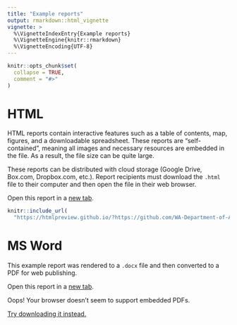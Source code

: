 ```yaml
---
title: "Example reports"
output: rmarkdown::html_vignette
vignette: >
  %\VignetteIndexEntry{Example reports}
  %\VignetteEngine{knitr::rmarkdown}
  %\VignetteEncoding{UTF-8}
---
```


```r
knitr::opts_chunk$set(
  collapse = TRUE,
  comment = "#>"
)
```

# HTML

HTML reports contain interactive features such as a table of contents, map,
figures, and a downloadable spreadsheet. These reports are "self-contained",
meaning all images and necessary resources are embedded in the file. As a
result, the file size can be quite large.

These reports can be distributed with cloud storage (Google Drive, Box.com,
Dropbox.com, etc.). Report recipients must download the `.html` file to their
computer and then open the file in their web browser.

Open this report in a [new
tab](https://htmlpreview.github.io/?https://github.com/WA-Department-of-Agriculture/soils/blob/44d493360e987f4ae1d6ae7cd6de5beafd045f4d/inst/example_reports/producer_report.html){target="_blank"}.

```r
knitr::include_url(
  "https://htmlpreview.github.io/?https://github.com/WA-Department-of-Agriculture/soils/blob/44d493360e987f4ae1d6ae7cd6de5beafd045f4d/inst/example_reports/producer_report.html", height = "500px")
```

# MS Word

This example report was rendered to a `.docx` file and then converted to a PDF
for web publishing.

Open this report in a [new
tab](https://drive.google.com/file/d/15M0HfRbyjUxdkMPib71NdfBB5yKWgVfW/preview){target="_blank"}.

<object style="width:100%;height:500px" data="https://drive.google.com/file/d/15M0HfRbyjUxdkMPib71NdfBB5yKWgVfW/preview">

<p>Oops! Your browser doesn't seem to support embedded PDFs.</p>

<p><a href="https://drive.google.com/file/d/15M0HfRbyjUxdkMPib71NdfBB5yKWgVfW/preview">Try
downloading it instead.</a></p>

</object>
